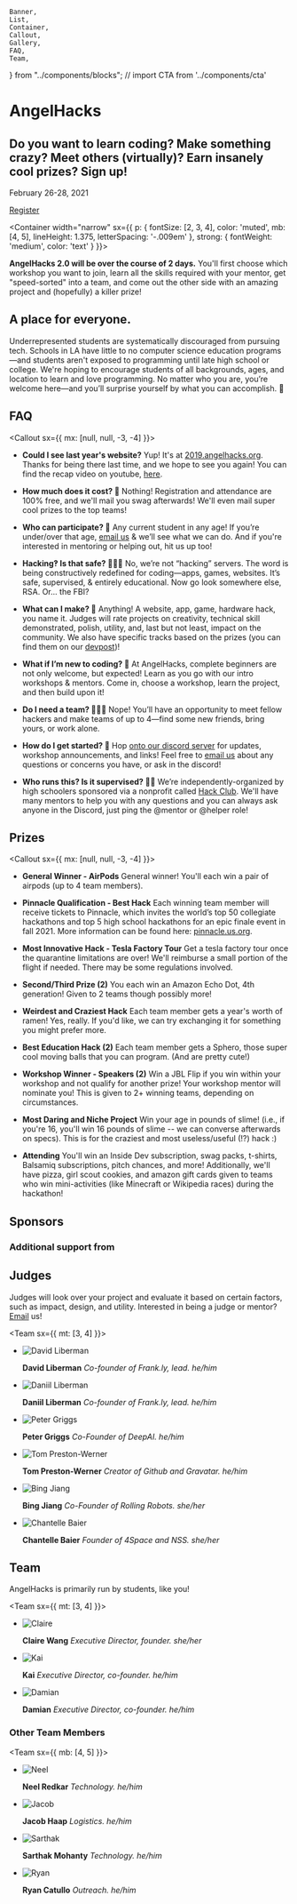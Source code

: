 	Banner,
	List,
	Container,
	Callout,
	Gallery,
	FAQ,
	Team,
} from "../components/blocks";
// import CTA from '../components/cta'

<Banner>


# AngelHacks

## Do you want to learn coding? Make something crazy? Meet others (virtually)? Earn insanely cool prizes? Sign up!

February 26-28, 2021

[Register](https://www.angelhacks.org/register)

</Banner>


<Container
width="narrow"
sx={{
    p: {
      fontSize: [2, 3, 4],
      color: 'muted',
      mb: [4, 5],
      lineHeight: 1.375,
      letterSpacing: '-.009em'
    },
    strong: {
      fontWeight: 'medium',
      color: 'text'
    }
  }}>


**AngelHacks 2.0 will be over the course of 2 days.**
You'll first choose which workshop you want to join, learn all the skills required with your mentor, get "speed-sorted" into a team, and come out the other side with an amazing project and (hopefully) a killer prize!

</Container>


<Gallery>


<Photo
	showAlt
	alt="Sticker Exchange!"
	src="/venue/stickexchange.jpg"
/>
<Photo
	showAlt
	alt="Students build projects in groups"
	src="https://lh3.googleusercontent.com/OhKms3fdlopgcSVkKfzzwWyTR9iehbYTV53hU3gNBACz9GCodbyFLRYrNecnJ0R2SkutT-wZbTWCljW7E20CD9XCYek4A_oV06UA5NFZQDeIYsUJ-53ZAC7Yno5D7wu5Fald13yXn1gKcpJWx0d0eZkQx52-6Hh8Ffb8kyfaF1E7f53EAl01Lo30q1BeIFT-JOkBjmXh3VTRfCPcvDF4AUsWwjdKkKM17Yw0BZE0VKIherAXXiwpj_EeZXs9ZEWORzXqxggW_v_wylzlmPchUEBaaMEqAGYuVGzNiBpLdXNrws7P1R8rQKAmeTSQ_JkZLuONP9-IPcczxvGoiHzK_pjr1qJGwJcn4VAawFnXDDEr7Qf89xmVwUFXhQhlpBMD0ZjSdiXySMxs5v14-dBDVbW3HKntxagquQ7ZBV9TIm__r9pHpMKwDhMFKqGQvs7uQeij3DhrZyPNf2c4pCZ2kZu3MtGmJSrCWitdWpzAHRBeW6FzdQ0TTwpjqPj7UEKia1P8VZNmwZ3acz6sFsD-tm7j7761KJyTMtxemxpgO1PkewAs7GSySrU2icAmXf3eXqtdhoRe670xUKszTkM750-uNpWFRdsyj1Lg70cgpC3oqb73JEg7H3EiVVnLLKsZ1g5Z8fGYk0BYuTEX4cWE87AQXx7g6M6Tbjdxh-eXtKvGLdQpwWDyP6S3SViPPKCMCLRCNdOEWzxeaVZMYutoGAnZwwvJ2vQtlAPTc1lDQUbpTBSqKQ=w1910-h1432-no"
/>

<Box variant="card">


## A place for everyone.

Underrepresented students are systematically discouraged from pursuing tech. Schools in LA have little to no computer science education programs—and students aren't exposed to programming until late high school or college. We're hoping to encourage students of all backgrounds, ages, and location to learn and love programming. No matter who you are, you’re welcome here—and you’ll surprise yourself by what you can accomplish. 💛

</Box>


<Photo
	showAlt
	alt="Student's presented their ideas to the crowd"
	src="https://lh3.googleusercontent.com/zofpd6vj_x_W0gcp1QELEMcOdBbS5vaeb1E3-rbMogsqzo57HMJ0o63vlyA7Q9I5N6F94wHuK7I8JJYRShajPd56XZyclGZQWsUAOUGn-76JiYEfDf_DEgo_wMCn2tp5IwmkOc4bYpXcEJTlBuVf1qBjvxL3e8bmQNvUV6NLIYFqudfHISiHR1K8ssaTBtB3l48dSxND6qFsx7wMbk-J20MYfaV6vTKJYW8wQ-WdQzlYwMhdZMwXkmftgXz9sjyQw0S0tZ8wSCNMOQqwIbeYCSi6z6uNgW-Ur41FBPaFE0m-u6EjRW0vNqiosla0fMfmwq4xEIIDK2RJ184JSJyC7zrx890jZDL5QyS4X_4lbld40nmUuTriAR-8o6XAgEgly6uQENmJDyTd2CCmnuzZZwv6bBg7UhY9lLwv0lpmdzHiN5CCf7xbrjcChGwjgUcJ6edutstLbVjWj_hpZtF-ETDzi9HBlGrbJ8NJLolbhNy9vjBNV_WXH9JK3jXemr7vhwNcKxRahBOtAhKWIpoZWi2LvwrArpfL2VBT47Zj5fr-mG0w5ckT6bqPp9pnTcZqJSA4L1BZ_uIfP4PrjCifZwITnnCZ2ng1OIKMRpjo-bcboRksNRHa3GTaVrbq9Hl6SdnIimc1tSxRwGT8Omh8QK-DMoQvW95-xqM6T3k8PJd_ifdEkcyndql1N0_-5KHnSi47dmSH3VwurNkAyFqXv9PMafxPMKmQKzCiy6s_Yq-MtsoeZA=w1910-h1432-no"
/>

</Gallery>


<Container>


## FAQ

<Callout sx={{ mx: [null, null, -3, -4] }}>
<FAQ>


-   **Could I see last year's website?**
    Yup! It's at [2019.angelhacks.org](https://2019.angelhacks.org). Thanks for being there last time, and we hope to see you again! You can find the recap video on youtube, [here](https://www.youtube.com/watch?v=rv_UycMxEsQ).

-   **How much does it cost? 💸**
    Nothing! Registration and attendance are 100% free, and we'll mail you swag afterwards! We'll even mail super cool prizes to the top teams!

-   **Who can participate? 🔭**
    Any current student in any age! If you’re under/over that age, [email us](mailto:hello@angelhacks.org) & we’ll see what we can do. And if you're interested in mentoring or helping out, hit us up too!

-   **Hacking‽ Is that safe? 👨🏿‍💻**
    No, we’re not “hacking” servers. The word is being constructively redefined for coding—apps, games, websites. It’s safe, supervised, & entirely educational. Now go look somewhere else, RSA. Or... the FBI? 

-   **What can I make? 🤖**
    Anything! A website, app, game, hardware hack, you name it. Judges will rate projects on creativity, technical skill demonstrated, polish, utility, and, last but not least, impact on the community. We also have specific tracks based on the prizes (you can find them on our [devpost](http://angelhacks-2.devpost.com/))!

-   **What if I’m new to coding? 👾**
    At AngelHacks, complete beginners are not only welcome, but expected! Learn as you go with our intro workshops & mentors. Come in, choose a workshop, learn the project, and then build upon it! 

-   **Do I need a team? 👨‍👧‍👧**
    Nope! You’ll have an opportunity to meet fellow hackers and make teams of up to 4—find some new friends, bring yours, or work alone.

-   **How do I get started? 🧳**
    Hop [onto our discord server](https://discord.gg/t29JHWGkmw) for updates, workshop announcements, and links! Feel free to [email us](mailto:hello@angelhacks.org) about any questions or concerns you have, or ask in the discord!

-   **Who runs this? Is it supervised? 👨‍🏫**
    We’re independently-organized by high schoolers sponsored via a nonprofit called [Hack Club](https://hackclub.com/). We'll have many mentors to help you with any questions and you can always ask anyone in the Discord, just ping the @mentor or @helper role!

</FAQ>
</Callout>

## Prizes

<Callout sx={{ mx: [null, null, -3, -4] }}>
<FAQ>



-   **General Winner - AirPods**
    General winner! You'll each win a pair of airpods (up to 4 team members).

-   **Pinnacle Qualification - Best Hack**
    Each winning team member will receive tickets to Pinnacle, which invites the world’s top 50 collegiate hackathons and top 5 high school hackathons for an epic finale event in fall 2021. More information can be found here: [pinnacle.us.org](https://pinnacle.us.org).

-   **Most Innovative Hack - Tesla Factory Tour**
    Get a tesla factory tour once the quarantine limitations are over! We'll reimburse a small portion of the flight if needed. There may be some regulations involved.

-   **Second/Third Prize (2)**
    You each win an Amazon Echo Dot, 4th generation! Given to 2 teams though possibly more!

-   **Weirdest and Craziest Hack**
    Each team member gets a year's worth of ramen! Yes, really. If you'd like, we can try exchanging it for something you might prefer more.

-   **Best Education Hack (2)**
    Each team member gets a Sphero, those super cool moving balls that you can program. (And are pretty cute!)

-   **Workshop Winner - Speakers (2)**
    Win a JBL Flip if you win within your workshop and not qualify for another prize! Your workshop mentor will nominate you! This is given to 2+ winning teams, depending on circumstances. 

-   **Most Daring and Niche Project**
    Win your age in pounds of slime! (i.e., if you're 16, you'll win 16 pounds of slime -- we can converse afterwards on specs). This is for the craziest and most useless/useful (!?) hack :)

-   **Attending**
    You'll win an Inside Dev subscription, swag packs, t-shirts, Balsamiq subscriptions, pitch chances, and more! Additionally, we'll have pizza, girl scout cookies, and amazon gift cards given to teams who win mini-activities (like Minecraft or Wikipedia races) during the hackathon!

</FAQ>
</Callout>

## Sponsors

<Sponsors />

### Additional support from

<Sponsors section="additionalSupport" />

## Judges

Judges will look over your project and evaluate it based on certain factors, such as impact, design, and utility. Interested in being a judge or mentor? [Email](mailto:claire@angelhacks.org) us!

<Team sx={{ mt: [3, 4] }}>


-   ![David Liberman](/profiles/david.png)

    **David Liberman** _Co-founder of Frank.ly, lead. he/him_

-   ![Daniil Liberman](/profiles/daniil.png)

    **Daniil Liberman** _Co-founder of Frank.ly, lead. he/him_

-   ![Peter Griggs](/profiles/peter.png)

    **Peter Griggs** _Co-Founder of DeepAI. he/him_

-   ![Tom Preston-Werner](/profiles/tom.png)

    **Tom Preston-Werner** _Creator of Github and Gravatar. he/him_

-   ![Bing Jiang](/profiles/bing.png)

    **Bing Jiang** _Co-Founder of Rolling Robots. she/her_

-   ![Chantelle Baier](/profiles/chantelle.jpg)

    **Chantelle Baier** _Founder of 4Space and NSS. she/her_


</Team>


## Team

AngelHacks is primarily run by students, like you!

<Team sx={{ mt: [3, 4] }}>


-   ![Claire](/profiles/claire.jpg)

    **Claire Wang** _Executive Director, founder. she/her_

-   ![Kai](/profiles/kai.png)

    **Kai** _Executive Director, co-founder. he/him_

-   ![Damian](/profiles/damian.jpg)

    **Damian** _Executive Director, co-founder. he/him_

</Team>


### Other Team Members

<Team sx={{ mb: [4, 5] }}>


-   ![Neel](https://cdn.glitch.com/747f5921-6fdc-45db-8eaa-ac12523e0e6c%2Fneel.jpg?v=1566231402477)

    **Neel Redkar** _Technology. he/him_

-   ![Jacob](/profiles/jacob.jpeg)

    **Jacob Haap** _Logistics. he/him_

-   ![Sarthak](https://sarthakmohanty.me/sarthak.jpg)

    **Sarthak Mohanty** _Technology. he/him_

-   ![Ryan](/profiles/ryan.jpg)

    **Ryan Catullo** _Outreach. he/him_

</Team>


</Container>

